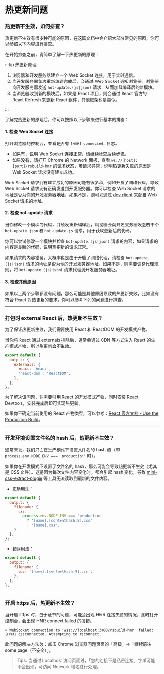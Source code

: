 # 热更新问题

### 热更新不生效，如何排查？

热更新不生效有很多种可能的原因，在这篇文档中会介绍大部分常见的原因，你可以参照以下内容进行排查。

在开始排查之前，请简单了解一下热更新的原理：

:::tip 热更新原理

1. 浏览器和开发服务器建立一个 Web Socket 连接，用于实时通信。
2. 当开发服务器每次重新编译完成后，会通过 Web Socket 通知浏览器，浏览器向开发服务器发送 `hot-update.(js|json)` 请求，从而加载编译后的新模块。
3. 当浏览器收到新的模块后，如果是 React 项目，则会通过 React 官方的 React Refresh 来更新 React 组件，其他框架也是类似。

:::

了解完热更新的原理后，你可以按照以下步骤来进行基本的排查：

#### 1. 检查 Web Socket 连接

打开浏览器的控制台，查看是否有 `[HMR] connected.` 日志。

- 如果有，说明 Web Socket 连接正常，请继续检查后续步骤。
- 如果没有，请打开 Chrome 的 Network 面板，查看 `ws://[host]:[port]/rsbuild-hmr` 的请求状态，若请求异常，说明热更新失败的原因是 Web Socket 请求没有建立成功。

Web Socket 请求没有建立成功的原因可能有很多种，例如开启了网络代理，导致 Web Socket 请求没有正确发送到开发服务器。你可以检查 Web Socket 请求的地址是否为你的开发服务器地址，如果不是，则可以通过 [dev.client](/config/dev/client) 来配置 Web Socket 请求的地址。

#### 2. 检查 hot-update 请求

当你修改一个模块的代码，并触发重新编译后，浏览器会向开发服务器发送若干个 `hot-update.json` 和 `hot-update.js` 请求，用于获取更新后的代码。

你可以尝试修改一个模块并检查 `hot-update.(js|json)` 请求的内容，如果请求的内容是最新的代码，说明热更新的请求正常。

如果请求的内容错误，大概率也是由于开启了网络代理，请检查 `hot-update.(js|json)` 请求的地址是否为你的开发服务器地址，如果不是，则需要调整代理规则，将 `hot-update.(js|json)` 请求代理到开发服务器地址。

#### 3. 检查其他原因

如果以上两个步骤都没有问题，那么可能是其他原因导致的热更新失败，比如没有符合 React 对热更新的要求，你可以参考下列的问题进行排查。

---

### 打包时 external React 后，热更新不生效？

为了保证热更新生效，我们需要使用 React 和 ReactDOM 的开发模式产物。

当你将 React 通过 externals 排除后，通常会通过 CDN 等方式注入 React 的生产模式产物，所以热更新会不生效。

```js
export default {
  output: {
    externals: {
      react: 'React',
      'react-dom': 'ReactDOM',
    },
  },
};
```

为了解决该问题，你需要引用 React 的开发模式产物，同时安装 React Devtools，安装完成后即可实现热更新。

如果你不确定当前使用的 React 产物类型，可以参考：[React 官方文档 - Use the Production Build](https://legacy.reactjs.org/docs/optimizing-performance.html#use-the-production-build)。

---

### 开发环境设置文件名的 hash 后，热更新不生效？

通常来说，我们只会在生产模式下设置文件名的 hash 值（即 `process.env.NODE_ENV === 'production'` 时）。

如果你在开发模式下设置了文件名的 hash，那么可能会导致热更新不生效（尤其是 CSS 文件）。这是因为每次文件内容变化时，都会引起 hash 变化，导致 [mini-css-extract-plugin](https://npmjs.com/package/mini-css-extract-plugin) 等工具无法读取到最新的文件内容。

- 正确用法：

```js
export default {
  output: {
    filename: {
      css:
        process.env.NODE_ENV === 'production'
          ? '[name].[contenthash:8].css'
          : '[name].css',
    },
  },
};
```

- 错误用法：

```js
export default {
  output: {
    filename: {
      css: '[name].[contenthash:8].css',
    },
  },
};
```

---

### 开启 https 后，热更新不生效？

当开启 https 时，由于证书的问题，可能会出现 HMR 连接失败的情况，此时打开控制台，会出现 HMR connect failed 的报错。

```text
» WebSocket connection to 'wss://localhost:3000/rsbuild-hmr' failed:
[HMR] disconnected. Attempting to reconnect.
```

此问题的解决方法为：点击 Chrome 浏览器问题页面的「高级」->「继续前往 some page（不安全）」。

> Tips: 当通过 Localhost 访问页面时，「您的连接不是私密连接」字样可能不会出现，可访问 Network 域名进行处理。
